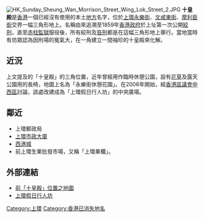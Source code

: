 [[File:HK_Sunday_Sheung_Wan_Morrison_Street_Wing_Lok_Street_2.JPG|thumb]]
'''十皇殿'''是[[香港|香港]]一個已經沒有使用的本土[[地方|地方]]名字，位於[[上環|上環]][[永樂街|永樂街]]、[[文咸東街|文咸東街]]、[[摩利臣街|摩利臣街]]交界一幅三角形地上。名稱由來追溯至1859年[[香港政府|香港政府]]於上址第一次公開[[絞刑|絞刑]]，直至[[赤柱監獄|赤柱監獄]]服役後，所有絞刑及[[笞刑|笞刑]]都是在這幅三角形地上舉行。當地當時有坊眾認為因刑場的冤氣大，在一角建立一間袖珍的十皇殿來化解。

==近況==
上文提及的「十皇殿」的三角位置，近年曾經用作臨時休憩公園，設有[[花|花]][[草|草]]及露天公園用的長椅，地圖上名為「永樂街休憩花園」。在2006年開始，經[[香港區議會|香港區議會]][[中西區_(香港)|中西區]]討論，該處改建成為「上環假日行人坊」的中央廣場。

==鄰近==
* 上環郵政局
* [[上環市政大廈|上環市政大廈]]
* [[西港城|西港城]]
* 前上環生果批發市場，又稱「上環果欄」。

==外部連結==
*[http://www.centamap.com/gc/location.aspx?x=833520&y=816402&sx=833520.056&sy=816402.852&z=3 前「十皇殿」位置之地圖]{{Wayback|url=http://www.centamap.com/gc/location.aspx?x=833520&y=816402&sx=833520.056&sy=816402.852&z=3 |date=20070311032125 }}
*[https://web.archive.org/web/20070312045248/http://www.fso-tela.gov.hk/accessibility/chi/locations_details.cfm?Photo_Num=01413 上環假日行人坊]

{{HK-geo-stub}}

[[Category:上環|Category:上環]]
[[Category:香港已消失地名|Category:香港已消失地名]]
